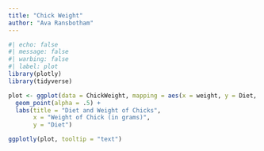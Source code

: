 ```yaml
---
title: "Chick Weight"
author: "Ava Ransbotham"
---
```

```r
#| echo: false
#| message: false
#| warbing: false
#| label: plot
library(plotly)
library(tidyverse)

plot <- ggplot(data = ChickWeight, mapping = aes(x = weight, y = Diet, text = weight)) +
  geom_point(alpha = .5) +
  labs(title = "Diet and Weight of Chicks",
       x = "Weight of Chick (in grams)",
       y = "Diet")

ggplotly(plot, tooltip = "text")
```

